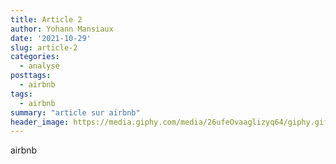 ```yaml
---
title: Article 2
author: Yohann Mansiaux
date: '2021-10-29'
slug: article-2
categories:
  - analyse
posttags:
  - airbnb
tags:
  - airbnb
summary: "article sur airbnb"
header_image: https://media.giphy.com/media/26ufeOvaaglizyq64/giphy.gif
---
```


airbnb